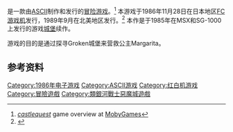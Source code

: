 {{refimprove|time=2015-09-15T13:03:11+00:00}}

{{NoteTA
| G1=Games
}}

{{vgname|勇者之城|ja=キャッスルエクセレント|en=Castlequest|aka=精致之城}}是一款由[[ASCII_(公司)|ASCII]]制作和发行的[[冒险游戏|冒险游戏]]。<ref name="mobygames">[http://www.mobygames.com/game/castlequest ''castlequest''] game overview at [[MobyGames|MobyGames]]</ref> 本游戏于1986年11月28日在日本地区[[FC游戏机|FC游戏机]]发行，1989年9月在北美地区发行。<ref name="gamefaqs">{{cite web | url = http://www.gamefaqs.com/nes/587178-castlequest/data| title = Release information | publisher = [[GameFAQs|GameFAQs]]| date = | accessdate = 2015-09-14}}</ref> 本作是于1985年在MSX和SG-1000上发行的游戏[[城堡|城堡]]续作。

游戏的目的是通过探寻Groken城堡来营救公主Margarita。

== 参考资料 ==
{{Reflist}}

{{DEFAULTSORT:Castlequest}}
[[Category:1986年电子游戏|Category:1986年电子游戏]]
[[Category:ASCII游戏|Category:ASCII游戏]]
[[Category:红白机游戏|Category:红白机游戏]]
[[Category:冒險遊戲|Category:冒險遊戲]]
[[Category:類銀河戰士惡魔城遊戲|Category:類銀河戰士惡魔城遊戲]]


{{adventure-videogame-stub}}